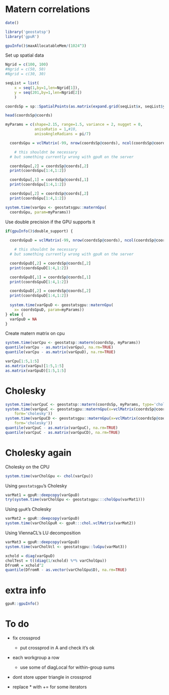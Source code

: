 <!--
%\VignetteEngine{knitr::knitr}
%\VignetteIndexEntry{Matern correlations}
-->


# Matern correlations

```r
date()
```


```r
library('geostatsp')
library('gpuR')

```


```r
gpuInfo()$maxAllocatableMem/(1024^3)
```

Set up spatial data

```r
Ngrid = c(100, 100)
#Ngrid = c(50, 50)
#Ngrid = c(30, 30)

seqList = list( 
    x = seq(1,by=1,len=Ngrid[1]), 
    y = seq(201,by=1,len=Ngrid[2])
    )

coordsSp = sp::SpatialPoints(as.matrix(expand.grid(seqList$x, seqList$y)))

head(coordsSp@coords)

myParams = c(shape=2.15, range=1.5, variance = 2, nugget = 0, 
             anisoRatio = 1,#10, 
             anisoAngleRadians = pi/7)
```


```r

  coordsGpu = vclMatrix(-99, nrow(coordsSp@coords), ncol(coordsSp@coords), type="float")

    # this shouldnt be necessary
  # but something currently wrong with gpuR on the server

  coordsGpu[,2] = coordsSp@coords[,2]
  print(coordsGpu[1:4,1:2])

  coordsGpu[,1] = coordsSp@coords[,1]
  print(coordsGpu[1:4,1:2])

  coordsGpu[,2] = coordsSp@coords[,2]
  print(coordsGpu[1:4,1:2])

system.time(varGpu <- geostatsgpu::maternGpu(
  coordsGpu, param=myParams))
```

Use double precision if the GPU supports it
```r
if(gpuInfo()$double_support) {
  
  coordsGpuD = vclMatrix(-99, nrow(coordsSp@coords), ncol(coordsSp@coords), type="double")

    # this shouldnt be necessary
  # but something currently wrong with gpuR on the server

  coordsGpuD[,2] = coordsSp@coords[,2]
  print(coordsGpuD[1:4,1:2])

  coordsGpuD[,1] = coordsSp@coords[,1]
  print(coordsGpuD[1:4,1:2])

  coordsGpuD[,2] = coordsSp@coords[,2]
  print(coordsGpuD[1:4,1:2])
  
  system.time(varGpuD <- geostatsgpu::maternGpu(
    x= coordsGpuD, param=myParams))
} else {
  varGpuD = NA
}
```


Create matern matrix on cpu
```r
system.time(varCpu <- geostatsp::matern(coordsSp, myParams))
quantile(varCpu - as.matrix(varGpu), na.rm=TRUE)
quantile(varCpu - as.matrix(varGpuD), na.rm=TRUE)
```

```r
varCpu[1:5,1:5]
as.matrix(varGpu)[1:5,1:5]
as.matrix(varGpuD)[1:5,1:5]
```

# Cholesky



```r
system.time(varCpuC <- geostatsp::matern(coordsSp, myParams, type='cholesky'))
system.time(varGpuC <- geostatsgpu::maternGpu(x=vclMatrix(coordsSp@coords, type='float'), param=myParams, 
    form='cholesky'))
system.time(varGpuCD <- geostatsgpu::maternGpu(x=vclMatrix(coordsSp@coords, type='double'), param=myParams, 
    form='cholesky'))
quantile(varCpuC - as.matrix(varGpuC), na.rm=TRUE)
quantile(varCpuC - as.matrix(varGpuCD), na.rm=TRUE)
```


# Cholesky again

Cholesky on the CPU
```r
system.time(varCholGpu <- chol(varCpu))
```

Using `geostatsgpu`'s Cholesky
```r
varMat1 = gpuR::deepcopy(varGpuD)
try(system.time(varCholGpu <- geostatsgpu:::cholGpu(varMat1)))
```

Using `gpuR`'s Cholesky
```r
varMat2 = gpuR::deepcopy(varGpuD)
system.time(varCholGpuR <- gpuR:::chol.vclMatrix(varMat2))
```

Using ViennaCL's LU decomposition
```r
varMat3 = gpuR::deepcopy(varGpuD)
system.time(varCholVcl <- geostatsgpu::luGpu(varMat3))
```

```r
xchold = diag(varGpuD)
cholTest = t((diag(1/xchold) %*% varCholGpu))
DfromR = xchold^2
quantile(DfromR - as.vector(varCholGpu$D), na.rm=TRUE)
```



# extra info

```r
gpuR::gpuInfo()
```




# To do

- fix crossprod

    - put crossprod in A and check it's ok
- each workgroup a row

    - use some of diagLocal for within-group sums
- dont store upper triangle in crossprod
- replace * with += for some iterators

